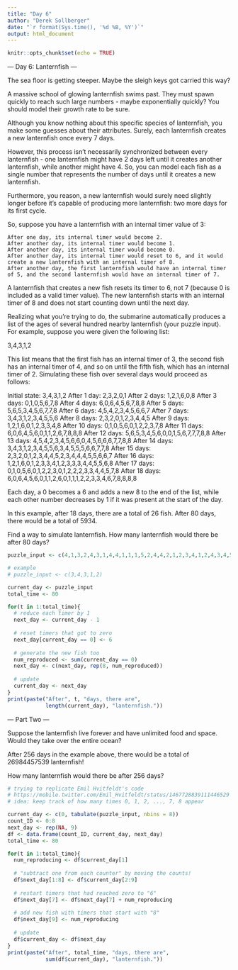 ```yaml
---
title: "Day 6"
author: "Derek Sollberger"
date: "`r format(Sys.time(), '%d %B, %Y')`"
output: html_document
---
```


```r
knitr::opts_chunk$set(echo = TRUE)
```

--- Day 6: Lanternfish ---

The sea floor is getting steeper. Maybe the sleigh keys got carried this way?

A massive school of glowing lanternfish swims past. They must spawn quickly to reach such large numbers - maybe exponentially quickly? You should model their growth rate to be sure.

Although you know nothing about this specific species of lanternfish, you make some guesses about their attributes. Surely, each lanternfish creates a new lanternfish once every 7 days.

However, this process isn't necessarily synchronized between every lanternfish - one lanternfish might have 2 days left until it creates another lanternfish, while another might have 4. So, you can model each fish as a single number that represents the number of days until it creates a new lanternfish.

Furthermore, you reason, a new lanternfish would surely need slightly longer before it's capable of producing more lanternfish: two more days for its first cycle.

So, suppose you have a lanternfish with an internal timer value of 3:

    After one day, its internal timer would become 2.
    After another day, its internal timer would become 1.
    After another day, its internal timer would become 0.
    After another day, its internal timer would reset to 6, and it would create a new lanternfish with an internal timer of 8.
    After another day, the first lanternfish would have an internal timer of 5, and the second lanternfish would have an internal timer of 7.

A lanternfish that creates a new fish resets its timer to 6, not 7 (because 0 is included as a valid timer value). The new lanternfish starts with an internal timer of 8 and does not start counting down until the next day.

Realizing what you're trying to do, the submarine automatically produces a list of the ages of several hundred nearby lanternfish (your puzzle input). For example, suppose you were given the following list:

3,4,3,1,2

This list means that the first fish has an internal timer of 3, the second fish has an internal timer of 4, and so on until the fifth fish, which has an internal timer of 2. Simulating these fish over several days would proceed as follows:

Initial state: 3,4,3,1,2
After  1 day:  2,3,2,0,1
After  2 days: 1,2,1,6,0,8
After  3 days: 0,1,0,5,6,7,8
After  4 days: 6,0,6,4,5,6,7,8,8
After  5 days: 5,6,5,3,4,5,6,7,7,8
After  6 days: 4,5,4,2,3,4,5,6,6,7
After  7 days: 3,4,3,1,2,3,4,5,5,6
After  8 days: 2,3,2,0,1,2,3,4,4,5
After  9 days: 1,2,1,6,0,1,2,3,3,4,8
After 10 days: 0,1,0,5,6,0,1,2,2,3,7,8
After 11 days: 6,0,6,4,5,6,0,1,1,2,6,7,8,8,8
After 12 days: 5,6,5,3,4,5,6,0,0,1,5,6,7,7,7,8,8
After 13 days: 4,5,4,2,3,4,5,6,6,0,4,5,6,6,6,7,7,8,8
After 14 days: 3,4,3,1,2,3,4,5,5,6,3,4,5,5,5,6,6,7,7,8
After 15 days: 2,3,2,0,1,2,3,4,4,5,2,3,4,4,4,5,5,6,6,7
After 16 days: 1,2,1,6,0,1,2,3,3,4,1,2,3,3,3,4,4,5,5,6,8
After 17 days: 0,1,0,5,6,0,1,2,2,3,0,1,2,2,2,3,3,4,4,5,7,8
After 18 days: 6,0,6,4,5,6,0,1,1,2,6,0,1,1,1,2,2,3,3,4,6,7,8,8,8,8

Each day, a 0 becomes a 6 and adds a new 8 to the end of the list, while each other number decreases by 1 if it was present at the start of the day.

In this example, after 18 days, there are a total of 26 fish. After 80 days, there would be a total of 5934.

Find a way to simulate lanternfish. How many lanternfish would there be after 80 days?

```r
puzzle_input <- c(4,1,3,2,4,3,1,4,4,1,1,1,5,2,4,4,2,1,2,3,4,1,2,4,3,4,5,1,1,3,1,2,1,4,1,1,3,4,1,2,5,1,4,2,2,1,1,1,3,1,5,3,1,2,1,1,1,1,4,1,1,1,2,2,1,3,1,3,1,3,4,5,1,2,2,1,1,1,4,1,5,1,3,1,3,4,1,3,2,3,4,4,4,3,4,5,1,3,1,3,5,1,1,1,1,1,2,4,1,2,1,1,1,5,1,1,2,1,3,1,4,2,3,4,4,3,1,1,3,5,3,1,1,5,2,4,1,1,3,5,1,4,3,1,1,4,2,1,1,1,1,1,1,3,1,1,1,1,1,4,5,1,2,5,3,1,1,3,1,1,1,1,5,1,2,5,1,1,1,1,1,1,3,5,1,3,2,1,1,1,1,1,1,1,4,5,1,1,3,1,5,1,1,1,1,3,3,1,1,1,4,4,1,1,4,1,2,1,4,4,1,1,3,4,3,5,4,1,1,4,1,3,1,1,5,5,1,2,1,2,1,2,3,1,1,3,1,1,2,1,1,3,4,3,1,1,3,3,5,1,2,1,4,1,1,2,1,3,1,1,1,1,1,1,1,4,5,5,1,1,1,4,1,1,1,2,1,2,1,3,1,3,1,1,1,1,1,1,1,5)

# example
# puzzle_input <- c(3,4,3,1,2)
```

```r
current_day <- puzzle_input
total_time <- 80

for(t in 1:total_time){
  # reduce each timer by 1
  next_day <- current_day - 1
  
  # reset timers that got to zero
  next_day[current_day == 0] <- 6
  
  # generate the new fish too
  num_reproduced <- sum(current_day == 0)
  next_day <- c(next_day, rep(8, num_reproduced))
  
  # update
  current_day <- next_day
}
print(paste("After", t, "days, there are",
            length(current_day), "lanternfish."))
```

--- Part Two ---

Suppose the lanternfish live forever and have unlimited food and space. Would they take over the entire ocean?

After 256 days in the example above, there would be a total of 26984457539 lanternfish!

How many lanternfish would there be after 256 days?

```r
# trying to replicate Emil Hvitfeldt's code
# https://mobile.twitter.com/Emil_Hvitfeldt/status/1467728839111446529
# idea: keep track of how many times 0, 1, 2, ..., 7, 8 appear

current_day <- c(0, tabulate(puzzle_input, nbins = 8))
count_ID <- 0:8
next_day <- rep(NA, 9)
df <- data.frame(count_ID, current_day, next_day)
total_time <- 80

for(t in 1:total_time){
  num_reproducing <- df$current_day[1]
  
  # "subtract one from each counter" by moving the counts!
  df$next_day[1:8] <- df$current_day[2:9]
  
  # restart timers that had reached zero to "6"
  df$next_day[7] <- df$next_day[7] + num_reproducing
  
  # add new fish with timers that start with "8"
  df$next_day[9] <- num_reproducing
  
  # update
  df$current_day <- df$next_day
}
print(paste("After", total_time, "days, there are",
            sum(df$current_day), "lanternfish."))
```

